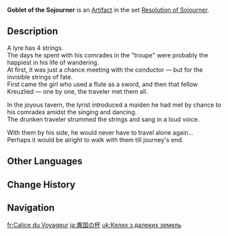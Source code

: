 {{Artifact Infobox
|image = Item Goblet of the Sojourner.png
|set   = Resolution of Sojourner
|piece = Goblet of Eonothem
}}
{{Description|A plain porcelain goblet that was once brimming with joyous brews.}}
'''Goblet of the Sojourner''' is an [[Artifact]] in the set [[Resolution of Sojourner]].

==Description==
A lyre has 4 strings.<br />The days he spent with his comrades in the "troupe" were probably the happiest in his life of wandering.<br />At first, it was just a chance meeting with the conductor — but for the invisible strings of fate.<br />First came the girl who used a flute as a sword, and then that fellow Kreuzlied — one by one, the traveler met them all.

In the joyous tavern, the lyrist introduced a maiden he had met by chance to his comrades amidst the singing and dancing.<br />The drunken traveler strummed the strings and sang in a loud voice.

With them by his side, he would never have to travel alone again...<br />Perhaps it would be alright to walk with them till journey's end.

==Other Languages==
{{Other Languages
|en      = Goblet of the Sojourner
|zhs     = 异国之盏
|zhs_rm  = Yìguó zhī Zhǎn
|zht     = 異國之盞
|zht_rm  = Yìguó zhī Zhǎn
|zh_tl   = Exotic Cup
|ja      = 異国の杯
|ja_rm   = Ikukou no Hai
|ja_tl   = Foreign Country Alcohol Cup
|ko      = 이국의 술잔
|ko_rm   = Iguk-ui Suljan
|ko_tl   = Cup of Foreign Country
|es      = Cáliz Extranjero
|es_tl   = Foreign Goblet
|fr      = Calice du Voyageur
|fr_tl   = Chalice of the Traveler
|ru      = Кубок временщика
|ru_tl   = Goblet of the Sojourner
|th      = Goblet of the Sojourner
|vi      = Chiếc Ly Dị Quốc
|vi_tl   = 
|de      = Kelch der Fremde
|de_tl   = Goblet of the Foreign Land
|id      = Goblet of the Sojourner
|pt      = Cálice de Uma Terra Desconhecida
|pt_tl   = 
|tr      = Yolcunun Kadehi
|tr_tl   = 
|it      = Calice del viandante
|it_tl   = 
}}

==Change History==
{{Change History|1.0}}

==Navigation==
{{Artifact Set Navbox|Resolution of Sojourner}}

[[fr:Calice du Voyageur]]
[[ja:異国の杯]]
[[uk:Келих з далеких земель]]